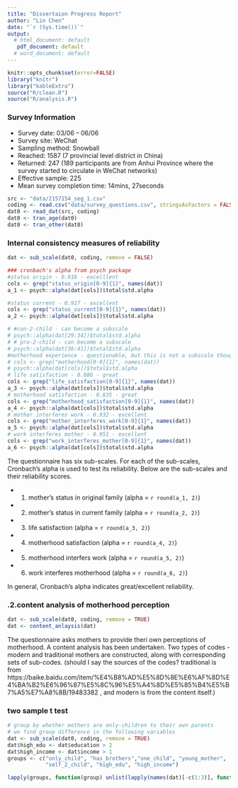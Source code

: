 ```yaml
---
title: "Dissertaion Progress Report"
author: "Lin Chen"
date: "`r (Sys.time())`"
output:
  # html_document: default
   pdf_document: default
  # word_document: default
---
```


<!-- load R sources -->
``` r
knitr::opts_chunk$set(error=FALSE)
library("knitr")
library("kableExtra")
source("R/clean.R")
source("R/analysis.R")
```

### Survey Information
* Survey date: 03/06 – 06/06
* Survey site: WeChat
* Sampling method: Snowball
* Reached: 1587 (7 provincial level district in China)
* Returned: 247 (189 participants are from Anhui Province where the survey started to circulate in WeChat networks)
* Effective sample: 225
* Mean survey completion time: 14mins, 27seconds


<!-- Prepare data for analysis -->
```r
src <- "data/2157154_seg_1.csv" 
coding <- read.csv("data/survey_questions.csv", stringsAsFactors = FALSE)
dat0 <- read_dat(src, coding)
dat0 <- tran_age(dat0)
dat0 <- tran_other(dat0)
```

### Internal consistency measures of reliability
```r
dat <- sub_scale(dat0, coding, remove = FALSE)

### cronbach's alpha from psych package
#status origin - 0.916 - excelllent
cols <- grep("status_origin[0-9]{1}", names(dat))
a_1 <- psych::alpha(dat[cols])$total$std.alpha

#status current - 0.917 - excellent
cols <- grep("status_current[0-9]{1}", names(dat))
a_2 <- psych::alpha(dat[cols])$total$std.alpha

# #con-2-child - can become a subscale
# psych::alpha(dat[29:34])$total$std.alpha
# # pro-2-child - can become a subscale
# psych::alpha(dat[36:41])$total$std.alpha
#motherhood experience - questionable, but this is not a subscale though
# cols <- grep("motherhood[0-9]{1}", names(dat))
# psych::alpha(dat[cols])$total$std.alpha
# life satisfaction - 0.886 - great
cols <- grep("life_satisfaction[0-9]{1}", names(dat))
a_3 <- psych::alpha(dat[cols])$total$std.alpha
# motherhood satisfaction - 0.835 - great
cols <- grep("motherhood_satisfaction[0-9]{1}", names(dat))
a_4 <- psych::alpha(dat[cols])$total$std.alpha
# mother interferes work - 0.932 - excellent
cols <- grep("mother_interferes_work[0-9]{1}", names(dat))
a_5 <- psych::alpha(dat[cols])$total$std.alpha
# work interferes mother - 0.951 - excellent
cols <- grep("work_interferes_mother[0-9]{1}", names(dat))
a_6 <- psych::alpha(dat[cols])$total$std.alpha

```

The questionnaire has six sub-scales. For each of the sub-scales, Cronbach's alpha is used to test its reliability. Below are the sub-scales and their reliability scores.

* 1) mother's status in original family (alpha = `r round(a_1, 2)`)
* 2) mother's status in current family (alpha = `r round(a_2, 2)`)
* 3) life satisfaction (alpha = `r round(a_3, 2)`)
* 4) motherhood satisfaction (alpha = `r round(a_4, 2)`)
* 5) motherhood interfers work (alpha = `r round(a_5, 2)`)
* 6) work interferes motherhood (alpha = `r round(a_6, 2)`)

In general, Cronbach's alpha indicates great/excellent reliability.


### .2.content analysis of motherhood perception
```r
dat <- sub_scale(dat0, coding, remove = TRUE)
dat <- content_anlaysis(dat)
```
The questionnaire asks mothers to provide theri own perceptions of motherhood. A content analysis has been undertaken. Two types of codes - modern and traditional mothers are constructed, along with corresponding sets of sub-codes. (should I say the sources of the codes? traditional is from https://baike.baidu.com/item/%E4%B8%AD%E5%8D%8E%E6%AF%8D%E4%BA%B2%E6%96%87%E5%8C%96%E5%A4%8D%E5%85%B4%E5%B7%A5%E7%A8%8B/19483382 , and modern is from the content itself.)


### two sample t test
```r
# group by whether mothers are only-children to their own parents
# we find group difference in the following variables
dat <- sub_scale(dat0, coding, remove = TRUE)
dat$high_edu <- dat$education > 2
dat$high_income <- dat$income > 1
groups <- c("only_child", "has_brothers","one_child", "young_mother", 
            "self_2_child", "high_edu", "high_income")

lapply(groups, function(group) unlist(lapply(names(dat)[-c(1:3)], function(i) two_sample_t(i, group, dat))))
```



<!-- ### Exploratory factor analysis -->
<!-- ```{r, echo = TRUE, results = 'markup'} -->
<!-- ## have to remove 2 rols to avoid singularity -->
<!-- d <- dat[-c(1:3)] -->
<!-- dat$rank2_son <- NULL -->
<!-- dat$rank_daughter <- NULL -->

<!-- for(v in names(d)) { -->
<!--   #if( !all(is.numeric(d[[v]]) & is.finite(d[[v]])) ) { -->
<!--   if( !all(is.finite(d[[v]])) ) { -->
<!--     d[[v]] <- NULL -->
<!--   } -->
<!-- } -->
<!-- d <- d[c(1:6, 23:34)] -->

<!-- ## correlation matrix -->
<!-- cor(d, method = c("pearson", "kendall", "spearman")) -->

<!-- ## principle component -->
<!-- d.pca <- princomp(d) -->
<!-- summary(d.pca) -->
<!-- plot(d.pca) # scree plot -->
<!-- #biplot(princomp(d)) -->
<!-- ## ggplot -->
<!-- g <- ggbiplot(d.pca, choices = c(1,2), obs.scale = 1, var.scale = 1,  -->
<!--               ellipse = TRUE, groups = d$only_child, -->
<!--               circle = TRUE) -->
<!-- g <- g + scale_color_discrete(name = '') -->
<!-- g <- g + theme(legend.direction = 'horizontal',  -->
<!--                legend.position = 'top') -->
<!-- print(g) -->

<!-- d.fac <- factanal(d, factors = 6, rotation = "varimax", scores=c("regression")) -->
<!-- print(d.fac, digits = 2, cutoff = .4, sort = TRUE) -->
<!-- ``` -->


